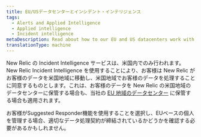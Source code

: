 ```yaml
---
title: EU/USデータセンターとインシデント・インテリジェンス
tags:
  - Alerts and Applied Intelligence
  - Applied intelligence
  - Incident intelligence
metaDescription: Read about how to our EU and US datacenters work with Incident Intelligence.
translationType: machine
---
```


New Relic の Incident Intelligence サービスは、米国内でのみ行われます。New Relic Incident Intelligence を使用することにより、お客様は New Relic がお客様のデータを米国地域に移動し、米国地域でお客様のデータを処理することに同意するものとします。これは、お客様のデータを New Relic の米国地域のデータセンターに保管する場合も、当社の [EU 地域のデータセンター](/docs/using-new-relic/welcome-new-relic/get-started/introduction-eu-region-data-center) に保管する場合も適用されます。

お客様がSuggested Responder機能を使用することを選択し、EUベースの個人を管理する場合、適切なデータ処理契約が締結されているかどうかを確認する必要があるかもしれません。